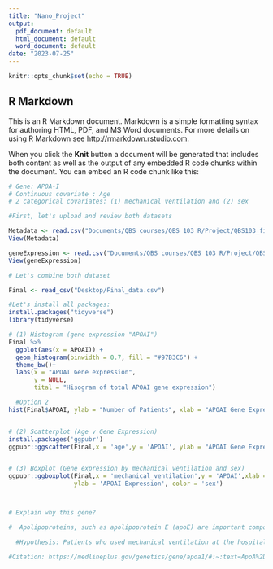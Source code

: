 ```yaml
---
title: "Nano_Project"
output:
  pdf_document: default
  html_document: default
  word_document: default
date: "2023-07-25"
---
```


```r
knitr::opts_chunk$set(echo = TRUE)
```

## R Markdown

This is an R Markdown document. Markdown is a simple formatting syntax for authoring HTML, PDF, and MS Word documents. For more details on using R Markdown see <http://rmarkdown.rstudio.com>.

When you click the **Knit** button a document will be generated that includes both content as well as the output of any embedded R code chunks within the document. You can embed an R code chunk like this:

```r

# Gene: APOA-I
# Continuous covariate : Age
# 2 categorical covariates: (1) mechanical ventilation and (2) sex

#First, let's upload and review both datasets

Metadata <- read.csv("Documents/QBS courses/QBS 103 R/Project/QBS103_finalProject_metadata.csv")
View(Metadata)

geneExpression <- read.csv("Documents/QBS courses/QBS 103 R/Project/QBS103_finalProject_geneExpression.csv")
View(geneExpression)

# Let's combine both dataset

Final <- read_csv("Desktop/Final_data.csv")

#Let's install all packages:
install.packages("tidyverse")
library(tidyverse)

# (1) Histogram (gene expression "APOAI")
Final %>%
  ggplot(aes(x = APOAI)) +
  geom_histogram(binwidth = 0.7, fill = "#97B3C6") + 
  theme_bw()+
  labs(x = "APOAI Gene expression",
       y = NULL,
       tital = "Hisogram of total APOAI gene expression")

  #Option 2
hist(Final$APOAI, ylab = "Number of Patients", xlab = "APOAI Gene Expression", main = "APOAI Distribution Among COVID Patients")


# (2) Scatterplot (Age v Gene Expression)
install.packages('ggpubr')
ggpubr::ggscatter(Final,x = 'age',y = 'APOAI', ylab = "APOAI Gene Expression", xlab = "Age", main = "Age and APOAI Expression")


# (3) Boxplot (Gene expression by mechanical ventilation and sex)
ggpubr::ggboxplot(Final,x = 'mechanical_ventilation',y = 'APOAI',xlab = 'Mechanical Ventilation',
                  ylab = 'APOAI Expression', color = 'sex')



# Explain why this gene? 

#  Apolipoproteins, such as apolipoprotein E (apoE) are important components of lipoprotein particles.It attaches to cell membranes and promotes the movement of cholesterol and phospholipids from inside the cell to the outer surface. Also, it maintains normal lipid homeostasis in the lung. I'm choosing this gene because I predict that those who had severe COVID-19 symptoms and required the use of mechiancal ventilation, we more likely to have APOI expression impacted by the process.  

  #Hypothesis: Patients who used mechanical ventilation at the hospital had lower APOI gene expression (down-regulation), which led to respitatory issues. 

#Citation: https://medlineplus.gov/genetics/gene/apoa1/#:~:text=ApoA%2DI%20attaches%20to%20cell,apoA%2DI%20to%20form%20HDL.

```

